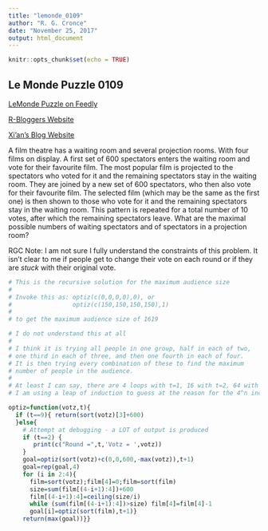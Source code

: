 ```yaml
---
title: "lemonde_0109"
author: "R. G. Cronce"
date: "November 25, 2017"
output: html_document
---
```


```r
knitr::opts_chunk$set(echo = TRUE)
```

## Le Monde Puzzle 0109

[LeMonde Puzzle on Feedly](https://feedly.com/i/entry/XGq6cYRY3hH9/vdZr0WOJiPdAe0u6dQ2ddUFEsTqP10=_15fe19d787c:1f17e41:d77c33d7)

[R-Bloggers Website](https://www.r-bloggers.com/2017/11/le-monde-puzzle-1029)

[Xi'an's Blog Website](https://xianblog.wordpress.com/2017/11/22/le-monde-puzzle-1029/)


A film theatre has a waiting room and several projection rooms. With four films on display. A first set of 600 spectators enters the waiting room and vote for their favourite film. The most popular film is projected to the spectators who voted for it and the remaining spectators stay in the waiting room. They are joined by a new set of 600 spectators, who then also vote for their favourite film. The selected film (which may be the same as the first one) is then shown to those who vote for it and the remaining spectators stay in the waiting room. This pattern is repeated for a total number of 10 votes, after which the remaining spectators leave. What are the maximal possible numbers of waiting spectators and of spectators in a projection room?

RGC Note: I am not sure I fully understand the constraints of this problem.
It isn't clear to me if people get to change their vote on each round or if they
are *stuck* with their original vote.

```r
# This is the recursive solution for the maximum audience size
#
# Invoke this as: optiz(c(0,0,0,0),0), or
#                 optiz(c(150,150,150,150),1)
#
# to get the maximum audience size of 1619

# I do not understand this at all
#
# I think it is trying all people in one group, half in each of two,
# one third in each of three, and then one fourth in each of four.
# It is then trying every combination of these to find the maximum
# number of people in the audience.
#
# At least I can say, there are 4 loops with t=1, 16 with t=2, 64 with t=3.
# I am using a leap of induction to guess at the reason for the 4^n increase.

optiz=function(votz,t){
  if (t==9){ return(sort(votz)[3]+600)
  }else{
    # Attempt at debugging - a LOT of output is produced
    if (t==2) {
       print(c("Round =",t,'Votz = ',votz))
    }
    goal=optiz(sort(votz)+c(0,0,600,-max(votz)),t+1)
    goal=rep(goal,4)
    for (i in 2:4){
      film=sort(votz);film[4]=0;film=sort(film)
      size=sum(film[(4-i+1):4])+600
      film[(4-i+1):4]=ceiling(size/i)
      while (sum(film[(4-i+1):4])>size) film[4]=film[4]-1
      goal[i]=optiz(sort(film),t+1)}
    return(max(goal))}}
```

